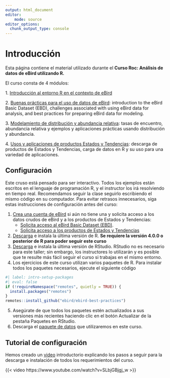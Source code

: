 ```yaml
---
output: html_document
editor:
    mode: source
editor_options: 
  chunk_output_type: console
---
```


# Introducción {.unnumbered}

Esta página contiene el material utilizado durante el **Curso Roc: Análisis de datos de eBird utilizando R.**

El curso consta de 4 módulos:

1\. [Introducción al entorno R en el contexto de eBird](intror.qmd)

2\. [Buenas prácticas para el uso de datos de eBird](ebird.qmd): introduction to the eBird Basic Dataset (EBD), challenges associated with using eBird data for analysis, and best practices for preparing eBird data for modeling.

3\. [Modelamiento de distribución y abundancia relativa](distabund): tasas de encuentro, abundancia relativa y ejemplos y aplicaciones prácticas usando distribución y abundancia.

4\. [Usos y aplicaciones de productos Estados y Tendencias](ebirdst.qmd): descarga de productos de Estados y Tendencias, carga de datos en R y su uso para una variedad de aplicaciones.

## Configuración {#sec-intro-config}

Este cruso está pensado para ser interactivo. Todos los ejemplos están escritos en el lenguaje de programación R, y el instructor los irá resolviendo en tiempo real. Recomendamos seguir la clase seguirlo escribiendo el mismo código en su computador. Para evitar retrasos innecesarios, siga estas instrucciones de configuración antes del curso:

1.  [Crea una cuenta de eBird](https://secure.birds.cornell.edu/cassso/account/create) si aún no tiene una y solicita acceso a los datos crudos de eBird y a los productos de Estados y Tendencias:
    -   [Solicita acceso al eBird Basic Dataset (EBD)](https://ebird.org/data/download).
    -   [Solicita acceso a los productos de Estados y Tendencias](https://science.ebird.org/en/status-and-trends/download-data)
2.  [Descarga](https://cloud.r-project.org/) e instala la última versión de R. **Se requiere la versión 4.0.0 o posterior de R para poder seguir este curso**
3.  [Descarga](https://posit.co/download/rstudio-desktop/#download) e instala la última versión de RStudio. RStudio no es necesario para este taller; sin embargo, los instructores lo utilizarán y es posible que te resulte más fácil seguir el curso si trabajas en el mismo entorno.
4.   Los ejercicios de este curso utilizan varios paquetes de R. Para instalar todos los paquetes necesarios, ejecute el siguiente código

```r
#| label: intro-setup-packages
#| eval: false
if (!requireNamespace("remotes", quietly = TRUE)) {
  install.packages("remotes")
}
remotes::install_github("ebird/ebird-best-practices")
```

5.  Asegúrate de que todos los paquetes estén actualizados a sus versiones más recientes haciendo clic en el botón Actualizar de la pestaña Paquetes en RStudio.
6.  Descarga el [paquete de datos](https://drive.google.com/drive/folders/1GgarYMegw1CLf35AKu89EHQyXqoBbuiJ?usp=share_link) que utilizaremos en este curso.

## Tutorial de configuración {#sec-tutorial-config}

Hemos creado un [video](https://www.youtube.com/watch?v=SLbjGBjgj_w) introductorio explicando los pasos a seguir para la descarga e instalación de todos los requerimientos del curso.

{{< video https://www.youtube.com/watch?v=SLbjGBjgj_w >}}
